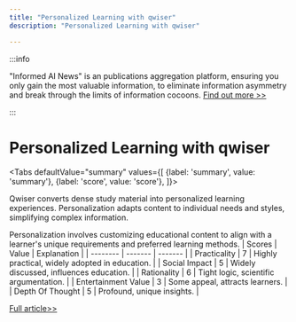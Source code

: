 ```yaml
---
title: "Personalized Learning with qwiser"
description: "Personalized Learning with qwiser"

---
```



:::info

"Informed AI News" is an publications aggregation platform, ensuring you only gain the most valuable information, to eliminate information asymmetry and break through the limits of information cocoons.  [Find out more >>](/)

:::

# Personalized Learning with qwiser


<Tabs
	defaultValue="summary"
	values={[
	{label: 'summary', value: 'summary'},
	{label: 'score', value: 'score'},
]}>
<TabItem value="summary">


Qwiser converts dense study material into personalized learning experiences. Personalization adapts content to individual needs and styles, simplifying complex information.

Personalization involves customizing educational content to align with a learner's unique requirements and preferred learning methods.
</TabItem>
<TabItem value="score">
	| Scores     | Value   | Explanation |
	| -------- | ------- | ------- |
	| Practicality  | 7    | Highly practical, widely adopted in education.    |
	| Social Impact | 5     | Widely discussed, influences education.    |
	| Rationality    | 6    | Tight logic, scientific argumentation.    |
	| Entertainment Value    | 3    | Some appeal, attracts learners.    |
	| Depth Of Thought    | 5    | Profound, unique insights.    |
</TabItem>
</Tabs>

[Full article>>](https://www.producthunt.com/posts/qwiser)
